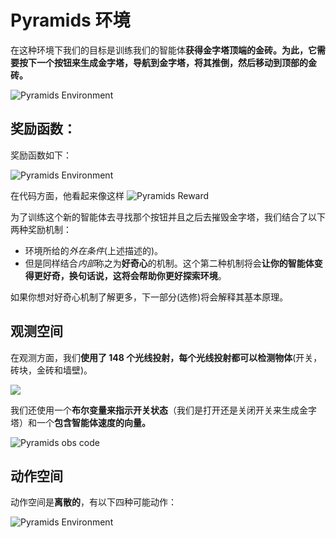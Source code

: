 # Pyramids 环境

在这种环境下我们的目标是训练我们的智能体**获得金字塔顶端的金砖。为此，它需要按下一个按钮来生成金字塔，导航到金字塔，将其推倒，然后移动到顶部的金砖。**

<img src="https://huggingface.co/datasets/huggingface-deep-rl-course/course-images/resolve/main/en/unit7/pyramids.png" alt="Pyramids Environment"/>


## 奖励函数：

奖励函数如下：

<img src="https://huggingface.co/datasets/huggingface-deep-rl-course/course-images/resolve/main/en/unit7/pyramids-reward.png" alt="Pyramids Environment"/>

在代码方面，他看起来像这样
<img src="https://huggingface.co/datasets/huggingface-deep-rl-course/course-images/resolve/main/en/unit7/pyramids-reward-code.png" alt="Pyramids Reward"/>

为了训练这个新的智能体去寻找那个按钮并且之后去摧毁金字塔，我们结合了以下两种奖励机制：

- 环境所给的*外在条件*(上述描述的)。
- 但是同样结合*内部*称之为**好奇心**的机制。这个第二种机制将会**让你的智能体变得更好奇，换句话说，这将会帮助你更好探索环境**。

如果你想对好奇心机制了解更多，下一部分(选修)将会解释其基本原理。

## 观测空间

在观测方面，我们**使用了 148 个光线投射，每个光线投射都可以检测物体**(开关，砖块，金砖和墙壁)。

<img src="https://huggingface.co/datasets/huggingface-deep-rl-course/course-images/resolve/main/en/unit7/pyramids_raycasts.png"/>

我们还使用一个**布尔变量来指示开关状态**（我们是打开还是关闭开关来生成金字塔）和一个**包含智能体速度的向量。**

<img src="https://huggingface.co/datasets/huggingface-deep-rl-course/course-images/resolve/main/en/unit7/pyramids-obs-code.png" alt="Pyramids obs code"/>


## 动作空间

动作空间是**离散的**，有以下四种可能动作：

<img src="https://huggingface.co/datasets/huggingface-deep-rl-course/course-images/resolve/main/en/unit7/pyramids-action.png" alt="Pyramids Environment"/>
